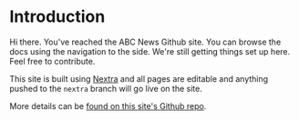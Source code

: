 # Introduction
 
Hi there. You've reached the ABC News Github site. You can browse the docs using the navigation to the side. We're still getting things set up here. Feel free to contribute.

This site is built using [Nextra](https://nextra.site) and all pages are editable and anything pushed to the `nextra` branch will go live on the site.

More details can be [found on this site's Github repo](https://github.com/abcnews/abcnews.github.io/tree/nextra).
